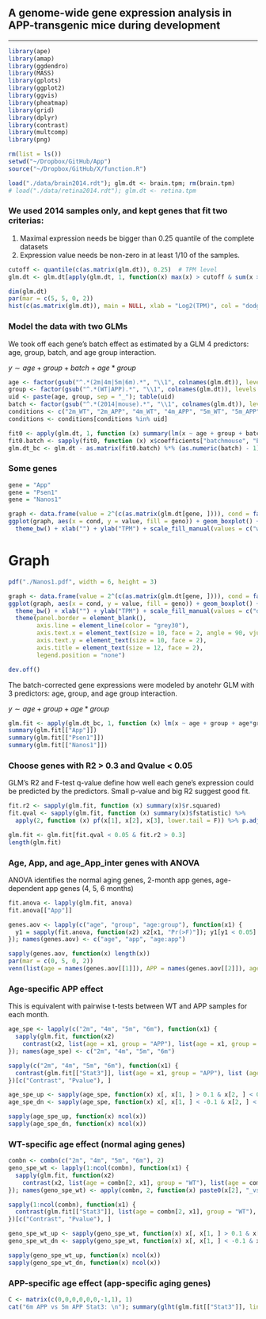 ##  A genome-wide gene expression analysis in APP-transgenic mice during development

***

```r

library(ape)
library(amap)
library(ggdendro)
library(MASS)
library(gplots)
library(ggplot2)
library(ggvis)
library(pheatmap)
library(grid)
library(dplyr)
library(contrast)
library(multcomp)
library(png)

rm(list = ls())
setwd("~/Dropbox/GitHub/App")
source("~/Dropbox/GitHub/X/function.R")

load("./data/brain2014.rdt"); glm.dt <- brain.tpm; rm(brain.tpm)
# load("./data/retina2014.rdt"); glm.dt <- retina.tpm

```

### We used 2014 samples only, and kept genes that fit two criterias:

1. Maximal expression needs be bigger than 0.25 quantile of the complete datasets
2. Expression value needs be non-zero in at least 1/10 of the samples.

```r
cutoff <- quantile(c(as.matrix(glm.dt)), 0.25)  # TPM level
glm.dt <- glm.dt[apply(glm.dt, 1, function(x) max(x) > cutoff & sum(x > 0) > round(ncol(glm.dt) / 10)), ]

dim(glm.dt)
par(mar = c(5, 5, 0, 2))
hist(c(as.matrix(glm.dt)), main = NULL, xlab = "Log2(TPM)", col = "dodgerblue3", border = "white")

```

### Model the data with two GLMs

We took off each gene's batch effect as estimated by a GLM 4 predictors: age, group, batch, and age group interaction.

$y \sim age + group + batch + age * group$

```r

age <- factor(gsub("^.*(2m|4m|5m|6m).*", "\\1", colnames(glm.dt)), levels = c("2m", "4m", "5m", "6m"))
group <- factor(gsub("^.*(WT|APP).*", "\\1", colnames(glm.dt)), levels = c("WT", "APP"))
uid <- paste(age, group, sep = "_"); table(uid)
batch <- factor(gsub("^.*(2014|mouse).*", "\\1", colnames(glm.dt)), levels = c("2014", "mouse"))
conditions <- c("2m_WT", "2m_APP", "4m_WT", "4m_APP", "5m_WT", "5m_APP", "6m_WT", "6m_APP")
conditions <- conditions[conditions %in% uid]

fit0 <- apply(glm.dt, 1, function (x) summary(lm(x ~ age + group + batch + age*group)))
fit0.batch <- sapply(fit0, function (x) x$coefficients["batchmouse", "Estimate"])
glm.dt_bc <- glm.dt - as.matrix(fit0.batch) %*% (as.numeric(batch) - 1)

```

### Some genes 

```r

gene = "App"
gene = "Psen1"
gene = "Nanos1"

graph <- data.frame(value = 2^(c(as.matrix(glm.dt[gene, ]))), cond = factor(uid, levels = conditions), geno = group)
ggplot(graph, aes(x = cond, y = value, fill = geno)) + geom_boxplot() +
  theme_bw() + xlab("") + ylab("TPM") + scale_fill_manual(values = c("white", "firebrick1"))

```

# Graph

```r

pdf("./Nanos1.pdf", width = 6, height = 3)

graph <- data.frame(value = 2^(c(as.matrix(glm.dt[gene, ]))), cond = factor(uid, levels = conditions), geno = group)
ggplot(graph, aes(x = cond, y = value, fill = geno)) + geom_boxplot() +
  theme_bw() + xlab("") + ylab("TPM") + scale_fill_manual(values = c("dodgerblue3", "firebrick1")) +
  theme(panel.border = element_blank(),
        axis.line = element_line(color = "grey30"),
        axis.text.x = element_text(size = 10, face = 2, angle = 90, vjust = 0.5),
        axis.text.y = element_text(size = 10, face = 2),
        axis.title = element_text(size = 12, face = 2),
        legend.position = "none")

dev.off()

```

The batch-corrected gene expressions were modeled by anotehr GLM with 3 predictors: age, group, and age group interaction.

$y \sim age + group + age * group$

```r

glm.fit <- apply(glm.dt_bc, 1, function (x) lm(x ~ age + group + age*group))
summary(glm.fit[["App"]])
summary(glm.fit[["Psen1"]])
summary(glm.fit[["Nanos1"]])

```

### Choose genes with R2 > 0.3 and Qvalue < 0.05

GLM's R2 and F-test q-value define how well each gene's expression could be predicted by the predictors. Small p-value and big R2 suggest good fit.

```r

fit.r2 <- sapply(glm.fit, function (x) summary(x)$r.squared)
fit.qval <- sapply(glm.fit, function (x) summary(x)$fstatistic) %>% 
  apply(2, function (x) pf(x[1], x[2], x[3], lower.tail = F)) %>% p.adjust(method = "fdr")

glm.fit <- glm.fit[fit.qval < 0.05 & fit.r2 > 0.3]
length(glm.fit)

```

### Age, App, and age_App_inter genes with ANOVA

ANOVA identifies the normal aging genes, 2-month app genes, age-dependent app genes (4, 5, 6 months)

```r

fit.anova <- lapply(glm.fit, anova)
fit.anova[["App"]]

genes.aov <- lapply(c("age", "group", "age:group"), function(x1) {
  y1 = sapply(fit.anova, function(x2) x2[x1, "Pr(>F)"]); y1[y1 < 0.05]
}); names(genes.aov) <- c("age", "app", "age:app")

sapply(genes.aov, function(x) length(x))
par(mar = c(0, 5, 0, 2))
venn(list(age = names(genes.aov[[1]]), APP = names(genes.aov[[2]]), age_int_app = names(genes.aov[[3]])))

```

### Age-specific APP effect

This is equivalent with pairwise t-tests between WT and APP samples for each month.

```r

age_spe <- lapply(c("2m", "4m", "5m", "6m"), function(x1) {
  sapply(glm.fit, function(x2) 
    contrast(x2, list(age = x1, group = "APP"), list(age = x1, group = "WT")))[c("Contrast", "Pvalue"), ]
}); names(age_spe) <- c("2m", "4m", "5m", "6m")

sapply(c("2m", "4m", "5m", "6m"), function(x1) {
  contrast(glm.fit[["Stat3"]], list(age = x1, group = "APP"), list (age = x1, group = "WT"))  
})[c("Contrast", "Pvalue"), ]

age_spe_up <- sapply(age_spe, function(x) x[, x[1, ] > 0.1 & x[2, ] < 0.05])
age_spe_dn <- sapply(age_spe, function(x) x[, x[1, ] < -0.1 & x[2, ] < 0.05])

sapply(age_spe_up, function(x) ncol(x)) 
sapply(age_spe_dn, function(x) ncol(x))

```

### WT-specific age effect (normal aging genes)

```r
combn <- combn(c("2m", "4m", "5m", "6m"), 2)
geno_spe_wt <- lapply(1:ncol(combn), function(x1) {
  sapply(glm.fit, function(x2)
    contrast(x2, list(age = combn[2, x1], group = "WT"), list(age = combn[1, x1], group = "WT")))[c("Contrast", "Pvalue"), ]
}); names(geno_spe_wt) <- apply(combn, 2, function(x) paste0(x[2], "_vs_", x[1])) 

sapply(1:ncol(combn), function(x1) {
  contrast(glm.fit[["Stat3"]], list(age = combn[2, x1], group = "WT"), list(age = combn[1, x1], group = "WT")) 
})[c("Contrast", "Pvalue"), ]

geno_spe_wt_up <- sapply(geno_spe_wt, function(x) x[, x[1, ] > 0.1 & x[2, ] < 0.05])
geno_spe_wt_dn <- sapply(geno_spe_wt, function(x) x[, x[1, ] < -0.1 & x[2, ] < 0.05])

sapply(geno_spe_wt_up, function(x) ncol(x)) 
sapply(geno_spe_wt_dn, function(x) ncol(x))
```

### APP-specific age effect (app-specific aging genes)

```r
C <- matrix(c(0,0,0,0,0,0,-1,1), 1) 
cat("6m APP vs 5m APP Stat3: \n"); summary(glht(glm.fit[["Stat3"]], linfct = C))
```

<!--

glmList <- list()
glmList$age_spe_up <- age_spe_up
glmList$age_spe_dn <- age_spe_dn
glmList$geno_spe_wt_up <- geno_spe_wt_up
glmList$geno_spe_wt_dn <- geno_spe_wt_dn

save(glmList, file = "data/glmList.rdt")

-->

